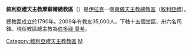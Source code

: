 {{Infobox Roman Catholic diocese
|jurisdiction     = 總教區
|name             = 摩蘇爾
|latin=Archieparchia Mausiliensis  Syrorum
 |image =
 |caption =
|location = [[伊拉克|伊拉克]]
|territory =
|population = 35,000
|rite = [[敘利亞禮天主教會|敘利亞禮]]
|patron =
|province =
|established = 1790年
|cathedral = 聖母無原罪主教座堂
|co-cathedral =
|leadership = 主教 
|website = 
|pope =  
|patriarch= 
|metropolitan =[[伯多祿‧莫希|伯多祿‧莫希]]
|ordinary =
|coadjutor archbishop = 
|coadjutor bishop = 
|auxiliary = 
|emeritus = }}

'''敘利亞禮天主教摩蘇爾總教區'''（{{lang-la|Archieparchia Mausiliensis  Syrorum}}）是[[伊拉克|伊拉克]]一個[[東儀天主教|東儀天主教]][[總教區|總教區]]（[[敘利亞禮天主教會|敘利亞禮]]）。

總教區成立於1790年。2009年有教友35,000人，下轄十五個堂區、卅六名司鐸。現任教區總主教為[[伯多祿‧莫希|伯多祿‧莫希]]。

{{伊拉克天主教教區}}
{{敘利亞禮天主教會教區}}

[[Category:敘利亞禮天主教教區|Category:敘利亞禮天主教教區]]
[[Category:伊拉克天主教教區|M]]